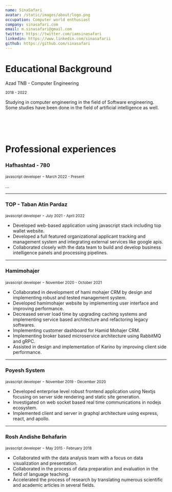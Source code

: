 ```yaml
---
name: SinaSafari
avatar: /static/images/about/logo.png
occupation: Computer world enthusiast
company: sinasafari.com
email: m.sinasafari@gmail.com
twitter: https://twitter.com/iamsinasafari
linkedin: https://www.linkedin.com/sinasafarii
github: https://github.com/sinasafari
---
```


# Educational Background

Azad TNB - Computer Engineering

<small>2018 - 2022</small>

Studying in computer engineering in the field of Software engineering. Some studies have been done in the field of artificial intelligence as well.

<br />
<br />
<br />

# Professional experiences

### Hafhashtad - 780

<small>javascript developer</small> - <small>March 2022 - Present</small>

...

---

### TOP - Taban Atin Pardaz

<small>javascript developer</small> - <small>July 2021 - April 2022</small>

- Developed web-based application using javascript stack including top wallet website.
- Developed a full featured organizational applicant tracking and management system and integrating external services like google apis.
- Collaborated closely with the data team to build and develop business intelligence panels and processing pipelines.

---

### Hamimohajer

<small>javascript developer</small> - <small>November 2020 - October 2021</small>

- Collaborated in development of hami mohajer CRM by design and implementing robust and tested management system.
- Developed hamimohajer website by implementing user interface and improving performance.
- Decreased server load time by upgrading caching systems and implementing service based architecture and refactoring legacy softwares.
- Implementing customer dashboard for Hamid Mohajer CRM.
- Implementing broker based microservice architecture using RabbitMQ and gRPC.
- Assisted in design and implementation of Karino by improving client side performance.

---

### Poyesh System

<small>javascript developer</small> - <small>November 2019 - December 2020</small>

- Developed enterprise level robust frontend application using Nextjs focusing on server side rendering and static site generation.
- Investigated on web socket based real time communications in nodejs ecosystem.
- Implemented client and server in graphql architecture using express, react, and apollo.

---

### Rosh Andishe Behafarin

<small>javascript developer</small> - <small>May 2015 - February 2018</small>

- Collaborated with the data analysis team with a focus on data visualization and presentation.
- Collaborated in the process of data preparation and evaluation in the field of language teaching.
- Accelerated the process of research by translating numerous scientific and academic articles in several fields.
